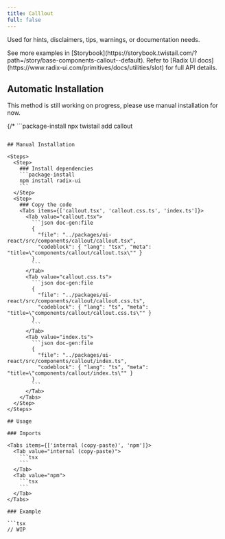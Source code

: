 ```yaml
---
title: Calllout
full: false
---
```


Used for hints, disclaimers, tips, warnings, or documentation needs.

<Callout type='info'>
  See more examples in [Storybook](https://storybook.twistail.com/?path=/story/base-components-callout--default).
  Refer to [Radix UI docs](https://www.radix-ui.com/primitives/docs/utilities/slot) for full API details.
</Callout>

## Automatic Installation

<Callout type='warn'>
  This method is still working on progress, please use manual installation for now.
</Callout>

{/* ```package-install
npx twistail add callout
``` */}

## Manual Installation

<Steps>
  <Step>
    ### Install dependencies
    ```package-install
    npm install radix-ui
    ```
  </Step>
  <Step>
    ### Copy the code
    <Tabs items={['callout.tsx', 'callout.css.ts', 'index.ts']}>
      <Tab value="callout.tsx">
        ```json doc-gen:file
        {
          "file": "../packages/ui-react/src/components/callout/callout.tsx",
          "codeblock": { "lang": "tsx", "meta": "title=\"components/callout/callout.tsx\"" }
        }
        ```
      </Tab>
      <Tab value="callout.css.ts">
        ```json doc-gen:file
        {
          "file": "../packages/ui-react/src/components/callout/callout.css.ts",
          "codeblock": { "lang": "ts", "meta": "title=\"components/callout/callout.css.ts\"" }
        }
        ```
      </Tab>
      <Tab value="index.ts">
        ```json doc-gen:file
        {
          "file": "../packages/ui-react/src/components/callout/index.ts",
          "codeblock": { "lang": "ts", "meta": "title=\"components/callout/index.ts\"" }
        }
        ```
      </Tab>
    </Tabs>
  </Step>
</Steps>

## Usage

### Imports

<Tabs items={['internal (copy-paste)', 'npm']}>
  <Tab value="internal (copy-paste)">
    ```tsx
    ```
  </Tab>
  <Tab value="npm">
    ```tsx
    ```
  </Tab>
</Tabs>

### Example

```tsx
// WIP
```
